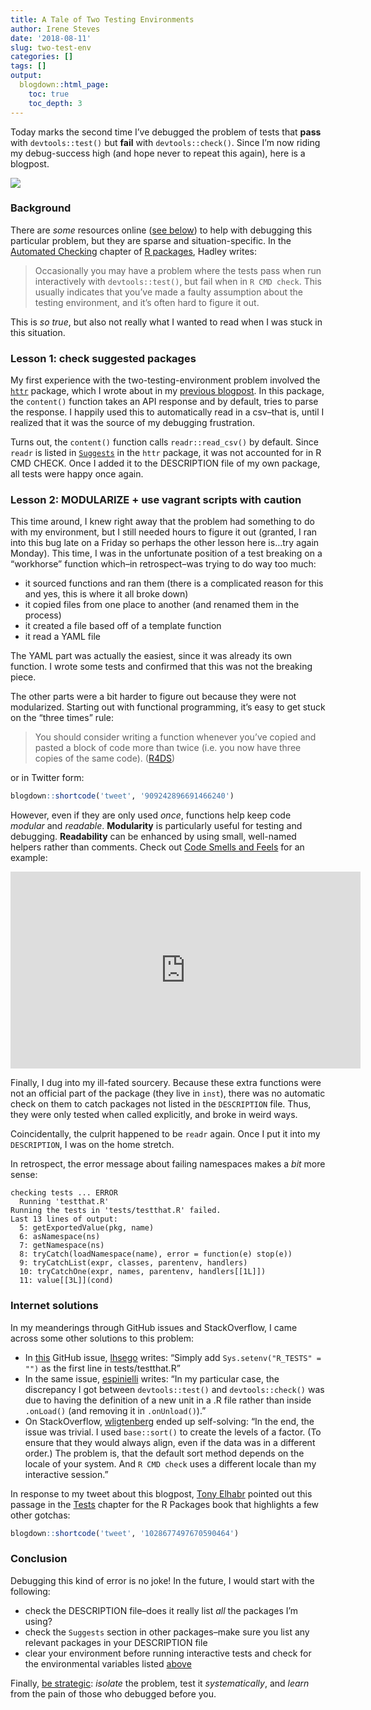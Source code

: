 ```yaml
---
title: A Tale of Two Testing Environments
author: Irene Steves
date: '2018-08-11'
slug: two-test-env
categories: []
tags: []
output:
  blogdown::html_page:
    toc: true
    toc_depth: 3
---
```


Today marks the second time I've debugged the problem of tests that **pass** with `devtools::test()` but **fail** with `devtools::check()`. Since I'm now riding my debug-success high (and hope never to repeat this again), here is a blogpost.

![](https://github.com/isteves/website/blob/master/static/taleoftwocities.jpg?raw=true)

### Background

There are _some_ resources online ([see below](#internet-solutions)) to help with debugging this particular problem, but they are sparse and situation-specific.  In the [Automated Checking](http://r-pkgs.had.co.nz/check.html) chapter of [R packages](http://r-pkgs.had.co.nz/), Hadley writes:

>Occasionally you may have a problem where the tests pass when run interactively with `devtools::test()`, but fail when in `R CMD check`. This usually indicates that you’ve made a faulty assumption about the testing environment, and it’s often hard to figure it out.

This is _so true_, but also not really what I wanted to read when I was stuck in this situation.

### Lesson 1: check suggested packages

My first experience with the two-testing-environment problem involved the [`httr`](https://github.com/r-lib/httr) package, which I wrote about in my [previous blogpost](https://irene.rbind.io/post/fun-prog-httr/).  In this package, the `content()` function takes an API response and by default, tries to parse the response.  I happily used this to automatically read in a csv--that is, until I realized that it was the source of my debugging frustration.

Turns out, the `content()` function calls `readr::read_csv()` by default. Since `readr` is listed in [`Suggests`](https://github.com/r-lib/httr/blob/976289a3596dc01dc994f8fd743770a172bbecdb/DESCRIPTION#L19) in the `httr` package, it was not accounted for in R CMD CHECK. Once I added it to the DESCRIPTION file of my own package, all tests were happy once again.

### Lesson 2: MODULARIZE + use vagrant scripts with caution

This time around, I knew right away that the problem had something to do with my environment, but I still needed hours to figure it out (granted, I ran into this bug late on a Friday so perhaps the other lesson here is...try again Monday). This time, I was in the unfortunate position of a test breaking on a "workhorse" function which--in retrospect--was trying to do way too much:

- it sourced functions and ran them (there is a complicated reason for this and yes, this is where it all broke down)
- it copied files from one place to another (and renamed them in the process)
- it created a file based off of a template function
- it read a YAML file

The YAML part was actually the easiest, since it was already its own function.  I wrote some tests and confirmed that this was not the breaking piece. 

The other parts were a bit harder to figure out because they were not modularized. Starting out with functional programming, it's easy to get stuck on the "three times" rule:

>You should consider writing a function whenever you’ve copied and pasted a block of code more than twice (i.e. you now have three copies of the same code).  ([R4DS](http://r4ds.had.co.nz/functions.html#when-should-you-write-a-function))

or in Twitter form:

```r
blogdown::shortcode('tweet', '909242896691466240')
```

However,  even if they are only used _once_, functions help keep code _modular_ and _readable_. **Modularity** is particularly useful for testing and debugging. **Readability** can be enhanced by using small, well-named helpers rather than comments.  Check out [Code Smells and Feels](https://www.youtube.com/watch?v=7oyiPBjLAWY?start=1294) for an example:

<iframe width="560" height="315" src="https://www.youtube.com/embed/7oyiPBjLAWY?start=1294" frameborder="0" allow="autoplay; encrypted-media" allowfullscreen></iframe>

Finally, I dug into my ill-fated sourcery. Because these extra functions were not an official part of the package (they live in `inst`), there was no automatic check on them to catch packages not listed in the `DESCRIPTION` file. Thus, they were only tested when called explicitly, and broke in weird ways.

Coincidentally, the culprit happened to be `readr` again. Once I put it into my `DESCRIPTION`, I was on the home stretch.

In retrospect, the error message about failing namespaces makes a _bit_ more sense:

```
checking tests ... ERROR
  Running 'testthat.R'
Running the tests in 'tests/testthat.R' failed.
Last 13 lines of output:
  5: getExportedValue(pkg, name)
  6: asNamespace(ns)
  7: getNamespace(ns)
  8: tryCatch(loadNamespace(name), error = function(e) stop(e))
  9: tryCatchList(expr, classes, parentenv, handlers)
  10: tryCatchOne(expr, names, parentenv, handlers[[1L]])
  11: value[[3L]](cond)
```

### Internet solutions

In my meanderings through GitHub issues and StackOverflow, I came across some other solutions to this problem:

- In [this](https://github.com/r-lib/testthat/issues/86) GitHub issue,  [lhsego](https://github.com/lhsego) writes: "Simply add `Sys.setenv("R_TESTS" = "")` as the first line in tests/testthat.R"  
- In the same issue, [espinielli](https://github.com/espinielli) writes: "In my particular case, the discrepancy I got between `devtools::test()` and `devtools::check()` was due to having the definition of a new unit in a .R file rather than inside `.onLoad()` (and removing it in `.onUnload()`)."
- On StackOverflow, [wligtenberg](https://stackoverflow.com/questions/42272119/r-cmd-check-fails-devtoolstest-works-fine) ended up self-solving: 
"In the end, the issue was trivial. I used `base::sort()` to create the levels of a factor. (To ensure that they would always align, even if the data was in a different order.)  The problem is, that the default sort method depends on the locale of your system. And `R CMD check` uses a different locale than my interactive session."

In response to my tweet about this blogpost, [Tony Elhabr](https://twitter.com/TonyElHabr) pointed out this passage in the [Tests](http://r-pkgs.had.co.nz/tests.html) chapter for the R Packages book that highlights a few other gotchas:

```r
blogdown::shortcode('tweet', '1028677497670590464')
```

### Conclusion

Debugging this kind of error is no joke! In the future, I would start with the following:

- check the DESCRIPTION file--does it really list _all_ the packages I'm using?
- check the `Suggests` section in other packages--make sure you list any relevant packages in your DESCRIPTION file
- clear your environment before running interactive tests and check for the environmental variables listed [above](#internet-solutions)

Finally, [be strategic](http://adv-r.had.co.nz/Exceptions-Debugging.html#debugging-techniques): _isolate_ the problem, test it _systematically_, and _learn_ from the pain of those who debugged before you.
